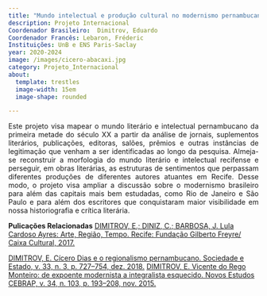```yaml
---
title: "Mundo intelectual e produção cultural no modernismo pernambucano"
description: Projeto Internacional
Coordenador Brasileiro:  Dimitrov, Eduardo
Coordenador Francês: Lebaron, Fréderic
Instituições: UnB e ENS Paris-Saclay
year: 2020-2024
image: /images/cicero-abacaxi.jpg
category: Projeto_Internacional
about:
  template: trestles
  image-width: 15em
  image-shape: rounded

---
```

<P align="justify"> Este projeto visa mapear o mundo literário e intelectual pernambucano da primeira metade do século XX a partir da análise de jornais, suplementos literários, publicações, editoras, salões, prêmios e outras instâncias de legitimação que venham a ser identificadas ao longo da pesquisa. Almeja-se reconstruir a morfologia do mundo literário e intelectual recifense e perseguir, em obras literárias, as estruturas de sentimentos que perpassam diferentes produções de diferentes autores atuantes em Recife. Desse modo, o projeto visa ampliar a discussão sobre o modernismo brasileiro para além das capitais mais bem estudadas, como Rio de Janeiro e São Paulo e para além dos escritores que conquistaram maior visibilidade em nossa historiografia e crítica literária.</p>

**Pulicações Relacionadas**
[DIMITROV, E.; DINIZ, C.; BARBOSA, J. Lula Cardoso Ayres: Arte, Região, Tempo. Recife: Fundação Gilberto Freyre/ Caixa Cultural, 2017.](https://www.academia.edu/39888878/Cat%C3%A1logo_da_Exposi%C3%A7%C3%A3o_Lula_Cardoso_Ayres_Arte_Regi%C3%A3o_e_Tempo)

[DIMITROV, E. Cícero Dias e o regionalismo pernambucano. Sociedade e Estado, v. 33, n. 3, p. 727–754, dez. 2018.](http://www.scielo.br/j/se/a/S6THMBX9NymwDJxvPXpCTgN/?lang=pt) 
[DIMITROV, E. Vicente do Rego Monteiro: de expoente modernista a integralista esquecido. Novos Estudos CEBRAP, v. 34, n. 103, p. 193–208, nov. 2015. 
](publicacoes\artigo_dimitrov_vicente.qmd)